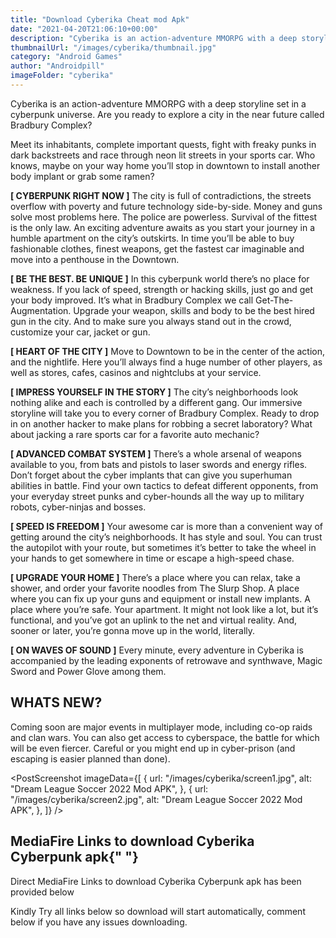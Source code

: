 ```yaml
---
title: "Download Cyberika Cheat mod Apk"
date: "2021-04-20T21:06:10+00:00"
description: "Cyberika is an action-adventure MMORPG with a deep storyline set in a cyberpunk universe."
thumbnailUrl: "/images/cyberika/thumbnail.jpg"
category: "Android Games"
author: "Androidpill"
imageFolder: "cyberika"
---
```



Cyberika is an action-adventure MMORPG with a deep storyline set in a cyberpunk universe. Are you ready to explore a city in the near future called Bradbury Complex?

Meet its inhabitants, complete important quests, fight with freaky punks in dark backstreets and race through neon lit streets in your sports car. Who knows, maybe on your way home you’ll stop in downtown to install another body implant or grab some ramen?

**[ CYBERPUNK RIGHT NOW ]**
The city is full of contradictions, the streets overflow with poverty and future technology side-by-side. Money and guns solve most problems here. The police are powerless. Survival of the fittest is the only law. An exciting adventure awaits as you start your journey in a humble apartment on the city’s outskirts. In time you’ll be able to buy fashionable clothes, finest weapons, get the fastest car imaginable and move into a penthouse in the Downtown.

**[ BE THE BEST. BE UNIQUE ]**
In this cyberpunk world there’s no place for weakness. If you lack of speed, strength or hacking skills, just go and get your body improved. It’s what in Bradbury Complex we call Get-The-Augmentation. Upgrade your weapon, skills and body to be the best hired gun in the city. And to make sure you always stand out in the crowd, customize your car, jacket or gun.

**[ HEART OF THE CITY ]**
Move to Downtown to be in the center of the action, and the nightlife. Here you’ll always find a huge number of other players, as well as stores, cafes, casinos and nightclubs at your service.

<NativeBanners type={2} />

**[ IMPRESS YOURSELF IN THE STORY ]**
The city’s neighborhoods look nothing alike and each is controlled by a different gang. Our immersive storyline will take you to every corner of Bradbury Complex. Ready to drop in on another hacker to make plans for robbing a secret laboratory? What about jacking a rare sports car for a favorite auto mechanic?

**[ ADVANCED COMBAT SYSTEM ]**
There’s a whole arsenal of weapons available to you, from bats and pistols to laser swords and energy rifles. Don’t forget about the cyber implants that can give you superhuman abilities in battle. Find your own tactics to defeat different opponents, from your everyday street punks and cyber-hounds all the way up to military robots, cyber-ninjas and bosses.

**[ SPEED IS FREEDOM ]**
Your awesome car is more than a convenient way of getting around the city’s neighborhoods. It has style and soul. You can trust the autopilot with your route, but sometimes it’s better to take the wheel in your hands to get somewhere in time or escape a high-speed chase.

**[ UPGRADE YOUR HOME ]**
There’s a place where you can relax, take a shower, and order your favorite noodles from The Slurp Shop. A place where you can fix up your guns and equipment or install new implants. A place where you’re safe. Your apartment. It might not look like a lot, but it’s functional, and you’ve got an uplink to the net and virtual reality. And, sooner or later, you’re gonna move up in the world, literally.

**[ ON WAVES OF SOUND ]**
Every minute, every adventure in Cyberika is accompanied by the leading exponents of retrowave and synthwave, Magic Sword and Power Glove among them.

## WHATS NEW?

Coming soon are major events in multiplayer mode, including co-op raids and clan wars. You can also get access to cyberspace, the battle for which will be even fiercer. Careful or you might end up in cyber-prison (and escaping is easier planned than done).

<PostScreenshot
  imageData={[
    {
      url: "/images/cyberika/screen1.jpg",
      alt: "Dream League Soccer 2022 Mod APK",
    },
    {
      url: "/images/cyberika/screen2.jpg",
      alt: "Dream League Soccer 2022 Mod APK",
    },
  ]}
/>
## MediaFire Links to download Cyberika Cyberpunk apk{" "}

Direct MediaFire Links to download
Cyberika Cyberpunk apk has been provided below

<DownloadLinks
  url="https://linkedprepenseprepense.com/q5qfg8veup?key=ee3100f4306f4ef023600190f239b221"
  text="DOWNLOAD LINK 1"
/>
<DownloadLinks
  url="https://linkedprepenseprepense.com/q5qfg8veup?key=ee3100f4306f4ef023600190f239b221"
  text="DOWNLOAD LINK 2"
/>

<DownloadLinks
  url="https://linkedprepenseprepense.com/q5qfg8veup?key=ee3100f4306f4ef023600190f239b221"
  text="DOWNLOAD LINK 3"
/>

<p class="text-center text-sm ">
  Kindly Try all links below so download will start automatically, comment below
  if you have any issues downloading.
</p>

